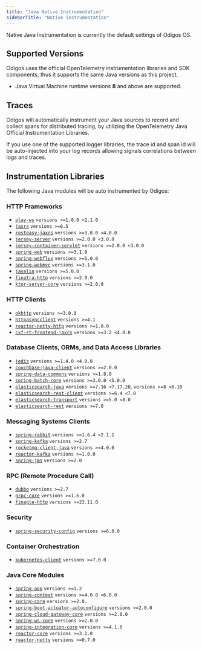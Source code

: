 ```yaml
---
title: "Java Native Instrumentation"
sidebarTitle: "Native instrumentation"
---
```


<Info> Native Java Instrumentation is currently the default settings of Odigos OS. </Info>

## Supported Versions

Odigos uses the official OpenTelemetry instrumentation libraries and SDK components, thus it supports the same Java versions as this project.

- Java Virtual Machine runtime versions **8** and above are supported.

## Traces

Odigos will automatically instrument your Java sources to record and collect spans for distributed tracing, by utilizing the OpenTelemetry Java Official Instrumentation Libraries.

If you use one of the supported logger libraries, the trace id and span id will be auto-injected into your log records allowing signals correlations between logs and traces.

## Instrumentation Libraries

The following Java modules will be auto instrumented by Odigos:

### HTTP Frameworks
- [`play-ws`](https://central.sonatype.com/artifact/com.typesafe.play/play-ws_3) `versions >=1.0.0 <2.1.0`
- [`jaxrs`](https://central.sonatype.com/artifact/com.jslsolucoes/jaxrs) `versions >=0.5`
- [`resteasy-jaxrs`](https://central.sonatype.com/artifact/org.jboss.resteasy/resteasy-jaxrs) `versions >=3.0.0 <4.0.0`
- [`jersey-server`](https://central.sonatype.com/artifact/com.sun.jersey/jersey-server) `versions >=2.0.0 <3.0.0`
- [`jersey-container-servlet`](https://central.sonatype.com/artifact/org.glassfish.jersey.containers/jersey-container-servlet) `versions >=2.0.0 <3.0.0`
- [`spring-web`](https://central.sonatype.com/artifact/org.springframework/spring-web) `versions >=3.1.0`
- [`spring-webflux`](https://central.sonatype.com/artifact/org.springframework/spring-webflux) `versions >=5.0.0`
- [`spring-webmvc`](https://central.sonatype.com/artifact/org.springframework/spring-webmvc) `versions >=3.1.0`
- [`javalin`](https://central.sonatype.com/artifact/io.javalin/javalin) `versions >=5.0.0`
- [`finatra-http`](https://central.sonatype.com/artifact/com.twitter/finatra-http_2.13) `versions >=2.9.0`
- [`ktor-server-core`](https://central.sonatype.com/artifact/io.ktor/ktor-server-core) `versions >=2.0.0`

### HTTP Clients
- [`okhttp`](https://central.sonatype.com/artifact/com.squareup.okhttp/okhttp) `versions >=3.0.0`
- [`httpasyncclient`](https://central.sonatype.com/artifact/org.apache.httpcomponents/httpasyncclient) `versions >=4.1`
- [`reactor-netty-http`](https://central.sonatype.com/artifact/io.projectreactor.netty/reactor-netty-http) `versions >=1.0.0`
- [`cxf-rt-frontend-jaxrs`](https://central.sonatype.com/artifact/org.apache.cxf/cxf-rt-frontend-jaxrs) `versions >=3.2 <4.0.0`

### Database Clients, ORMs, and Data Access Libraries
- [`jedis`](https://central.sonatype.com/artifact/redis.clients/jedis) `versions >=1.4.0 <4.0.0`
- [`couchbase-java-client`](https://central.sonatype.com/artifact/org.testcontainers/couchbase) `versions >=2.0.0`
- [`spring-data-commons`](https://central.sonatype.com/artifact/org.springframework.data/spring-data-commons) `versions >=1.8.0`
- [`spring-batch-core`](https://central.sonatype.com/artifact/org.springframework.batch/spring-batch-core) `versions >=3.0.0 <5.0.0`
- [`elasticsearch-java`](https://central.sonatype.com/artifact/co.elastic.clients/elasticsearch-java) `versions >=7.16 <7.17.20`, `versions >=8 <8.10`
- [`elasticsearch-rest-client`](https://central.sonatype.com/artifact/org.elasticsearch.client/elasticsearch-rest-client) `versions >=6.4 <7.0`
- [`elasticsearch-transport`](https://central.sonatype.com/artifact/org.elasticsearch/elasticsearch-transport-wares) `versions >=5.0 <8.0`
- [`elasticsearch-rest`](https://central.sonatype.com/artifact/org.apache.camel/camel-elasticsearch-rest) `versions >=7.0`

### Messaging Systems Clients
- [`spring-rabbit`](https://central.sonatype.com/artifact/org.springframework.amqp/spring-rabbit) `versions >=1.6.4 <2.1.1`
- [`spring-kafka`](https://central.sonatype.com/artifact/org.springframework.kafka/spring-kafka) `versions >=2.7`
- [`rocketmq-client-java`](https://central.sonatype.com/artifact/org.apache.rocketmq/rocketmq-client-java) `versions >=4.0.0`
- [`reactor-kafka`](https://central.sonatype.com/artifact/io.projectreactor.kafka/reactor-kafka) `versions >=1.0.0`
- [`spring-jms`](https://central.sonatype.com/artifact/org.springframework/spring-jms) `versions >=2.0`

### RPC (Remote Procedure Call)
- [`dubbo`](https://central.sonatype.com/artifact/com.alibaba/dubbo) `versions >=2.7`
- [`grpc-core`](https://central.sonatype.com/artifact/io.grpc/grpc-core) `versions >=1.6.0`
- [`finagle-http`](https://central.sonatype.com/artifact/com.twitter/finagle-http_2.12) `versions >=23.11.0`

### Security
- [`spring-security-config`](https://central.sonatype.com/artifact/org.springframework.security/spring-security-config) `versions >=6.0.0`

### Container Orchestration
- [`kubernetes-client`](https://central.sonatype.com/artifact/io.fabric8/kubernetes-client) `versions >=7.0.0`

### Java Core Modules
- [`spring-aop`](https://central.sonatype.com/artifact/org.springframework/spring-aop) `versions >=1.2`
- [`spring-context`](https://central.sonatype.com/artifact/org.springframework/spring-context) `versions >=4.0.0 <6.0.0`
- [`spring-core`](https://central.sonatype.com/artifact/org.springframework/spring-core) `versions >=2.0.`
- [`spring-boot-actuator-autoconfigure`](https://central.sonatype.com/artifact/org.springframework.boot/spring-boot-actuator-autoconfigure) `versions >=2.0.0`
- [`spring-cloud-gateway-core`](https://central.sonatype.com/artifact/org.springframework.cloud/spring-cloud-gateway-core) `versions >=2.0.0`
- [`spring-ws-core`](https://central.sonatype.com/artifact/org.springframework.ws/spring-ws-core) `versions >=2.0.0`
- [`spring-integration-core`](https://central.sonatype.com/artifact/org.springframework.integration/spring-integration-core) `versions >=4.1.0`
- [`reactor-core`](https://central.sonatype.com/artifact/io.projectreactor/reactor-core) `versions >=3.1.0`
- [`reactor-netty`](https://central.sonatype.com/artifact/io.projectreactor.netty/reactor-netty) `versions >=0.7.0`
